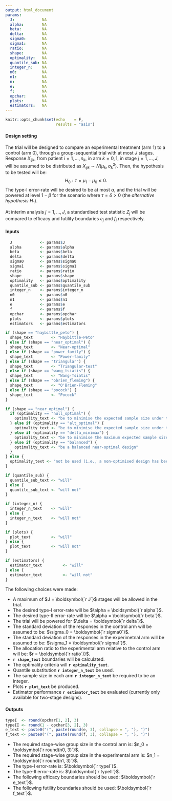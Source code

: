 ```yaml
---
output: html_document
params:
  J:            NA
  alpha:        NA
  beta:         NA
  delta:        NA
  sigma0:       NA
  sigma1:       NA
  ratio:        NA
  shape:        NA
  optimality:   NA
  quantile_sub: NA
  integer_n:    NA
  n0:           NA
  n1:           NA
  n:            NA
  e:            NA
  f:            NA
  opchar:       NA
  plots:        NA
  estimators:   NA
---
```


```r
knitr::opts_chunk$set(echo    = F,
                      results = "asis")
```

#### Design setting

The trial will be designed to compare an experimental treatment (arm 1) to a control (arm 0), through a group-sequential trial with at most $J$ stages. Response $X_{ijk}$, from patient $i=1,\dots,n_k$, in arm $k=0,1$, in stage $j=1,\dots,J$, will be assumed to be distributed as $X_{ijk} \sim N(\mu_k,\sigma_k^2)$. Then, the hypothesis to be tested will be:
$$ H_0 : \tau = \mu_1 - \mu_0 \le 0.$$
The type-I error-rate will be desired to be at most $\alpha$, and the trial will be powered at level $1-\beta$ for the scenario where $\tau=\delta>0$ (the *alternative hypothesis* $H_1$).

At interim analysis $j=1,\dots,J$, a standardised test statistic $Z_j$ will be
compared to efficacy and futility boundaries $e_j$ and $f_j$ respectively.

#### Inputs

```r
  J            <- params$J
  alpha        <- params$alpha
  beta         <- params$beta
  delta        <- params$delta
  sigma0       <- params$sigma0
  sigma1       <- params$sigma1
  ratio        <- params$ratio
  shape        <- params$shape
  optimality   <- params$optimality
  quantile_sub <- params$quantile_sub
  integer_n    <- params$integer_n
  n0           <- params$n0
  n1           <- params$n1
  e            <- params$e
  f            <- params$f
  opchar       <- params$opchar
  plots        <- params$plots
  estimators   <- params$estimators
```
  
```r
if (shape == "haybittle_peto") {
  shape_text        <- "Haybittle-Peto"
} else if (shape == "near_optimal") {
  shape_text        <- "Near-optimal"
} else if (shape == "power_family") {
  shape_text        <- "Power-family"
} else if (shape == "triangular") {
  shape_text        <- "Triangular-test"
} else if (shape == "wang_tsiatis") {
  shape_text        <- "Wang-Tsiatis"
} else if (shape == "obrien_fleming") {
  shape_text        <- "O'Brien-Fleming"
} else if (shape == "pocock") {
  shape_text        <- "Pocock"
} 

if (shape == "near_optimal") {
  if (optimality == "null_optimal") {
    optimality_text <- "be to minimise the expected sample size under the null"
  } else if (optimality == "alt_optimal") {
    optimality_text <- "be to minimise the expected sample size under the alternative"
  } else if (optimality == "delta_minimax") {
    optimality_text <- "be to minimise the maximum expected sample size"
  } else if (optimality == "balanced") {
    optimality_text <- "be a balanced near-optimal design"
  }
} else {
  optimality_text <- "not be used (i.e., a non-optimised design has been chosen)"
}

if (quantile_sub) {
  quantile_sub_text <- "will"
} else {
  quantile_sub_text <- "will not"
}

if (integer_n) {
  integer_n_text    <- "will"
} else {
  integer_n_text    <- "will not"
}

if (plots) {
  plot_text         <- "will"
} else {
  plot_text         <- "will not"
}

if (estimators) {
  estimator_text         <- "will"
} else {
  estimator_text         <- "will not"
}
```

The following choices were made:

- A maximum of $J = \boldsymbol{`r J`}$ stages will be allowed in the trial.
- The desired type-I error-rate will be $\alpha = \boldsymbol{`r alpha`}$.
- The desired type-II error-rate will be $\alpha = \boldsymbol{`r beta`}$.
- The trial will be powered for $\delta = \boldsymbol{`r delta`}$.
- The standard deviation of the responses in the control arm will be assumed to be: $\sigma_0 = \boldsymbol{`r sigma0`}$.
- The standard deviation of the responses in the experimetnal arm will be assumed to be: $\sigma_1 = \boldsymbol{`r sigma1`}$.
- The allocation ratio to the experimental arm relative to the control arm will be: $r = \boldsymbol{`r ratio`)}$.
- __`r shape_text`__ boundaries will be calculated.
- The optimality criteria will __`r optimality_text`__.
- Quantile substitution __`r integer_n_text`__ be used.
- The sample size in each arm __`r integer_n_text`__ be required to be an integer.
- Plots __`r plot_text`__ be produced.
- Estimator performance __`r estimator_text`__ be evaluated (currently only available for two-stage designs).

#### Outputs

```r
typeI  <- round(opchar[1, 2], 3)
typeII <- round(1 - opchar[3, 2], 3)
e_text <- paste0("(", paste(round(e, 3), collapse = ", "), ")")
f_text <- paste0("(", paste(round(f, 3), collapse = ", "), ")")
```

- The required stage-wise group size in the control arm is: $n_0 = \boldsymbol{`r round(n0, 3)`}$.
- The required stage-wise group size in the experimental arm is: $n_1 = \boldsymbol{`r round(n1, 3)`}$.
- The type-I error-rate is: $\boldsymbol{`r typeI`}$.
- The type-II error-rate is: $\boldsymbol{`r typeII`}$.
- The following efficacy boundaries should be used: $\boldsymbol{`r e_text`}$.
- The following futility boundaries should be used: $\boldsymbol{`r f_text`}$.

